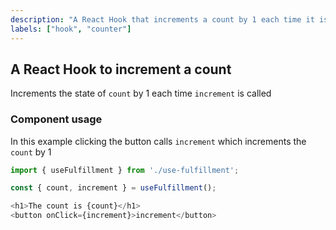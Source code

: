 ```yaml
---
description: "A React Hook that increments a count by 1 each time it is called."
labels: ["hook", "counter"]
---
```


## A React Hook to increment a count

Increments the state of `count` by 1 each time `increment` is called

### Component usage

In this example clicking the button calls `increment` which increments the `count` by 1

```js
import { useFulfillment } from './use-fulfillment';

const { count, increment } = useFulfillment();

<h1>The count is {count}</h1>
<button onClick={increment}>increment</button>
```
